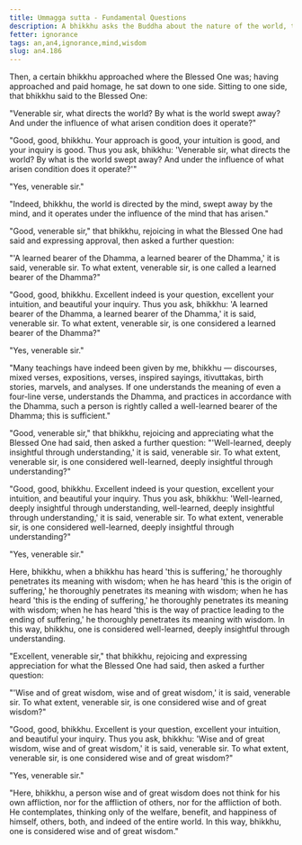 ```yaml
---
title: Ummagga sutta - Fundamental Questions
description: A bhikkhu asks the Buddha about the nature of the world, the mind, and wisdom.
fetter: ignorance
tags: an,an4,ignorance,mind,wisdom
slug: an4.186
---
```


Then, a certain bhikkhu approached where the Blessed One was; having approached and paid homage, he sat down to one side. Sitting to one side, that bhikkhu said to the Blessed One:

"Venerable sir, what directs the world? By what is the world swept away? And under the influence of what arisen condition does it operate?"

"Good, good, bhikkhu. Your approach is good, your intuition is good, and your inquiry is good. Thus you ask, bhikkhu: 'Venerable sir, what directs the world? By what is the world swept away? And under the influence of what arisen condition does it operate?'"

"Yes, venerable sir."

"Indeed, bhikkhu, the world is directed by the mind, swept away by the mind, and it operates under the influence of the mind that has arisen."

"Good, venerable sir," that bhikkhu, rejoicing in what the Blessed One had said and expressing approval, then asked a further question:

"'A learned bearer of the Dhamma, a learned bearer of the Dhamma,' it is said, venerable sir. To what extent, venerable sir, is one called a learned bearer of the Dhamma?"

"Good, good, bhikkhu. Excellent indeed is your question, excellent your intuition, and beautiful your inquiry. Thus you ask, bhikkhu: 'A learned bearer of the Dhamma, a learned bearer of the Dhamma,' it is said, venerable sir. To what extent, venerable sir, is one considered a learned bearer of the Dhamma?"

"Yes, venerable sir."

"Many teachings have indeed been given by me, bhikkhu — discourses, mixed verses, expositions, verses, inspired sayings, itivuttakas, birth stories, marvels, and analyses. If one understands the meaning of even a four-line verse, understands the Dhamma, and practices in accordance with the Dhamma, such a person is rightly called a well-learned bearer of the Dhamma; this is sufficient."

"Good, venerable sir," that bhikkhu, rejoicing and appreciating what the Blessed One had said, then asked a further question: "'Well-learned, deeply insightful through understanding,' it is said, venerable sir. To what extent, venerable sir, is one considered well-learned, deeply insightful through understanding?"

"Good, good, bhikkhu. Excellent indeed is your question, excellent your intuition, and beautiful your inquiry. Thus you ask, bhikkhu: 'Well-learned, deeply insightful through understanding, well-learned, deeply insightful through understanding,' it is said, venerable sir. To what extent, venerable sir, is one considered well-learned, deeply insightful through understanding?"

"Yes, venerable sir."

Here, bhikkhu, when a bhikkhu has heard 'this is suffering,' he thoroughly penetrates its meaning with wisdom; when he has heard 'this is the origin of suffering,' he thoroughly penetrates its meaning with wisdom; when he has heard 'this is the ending of suffering,' he thoroughly penetrates its meaning with wisdom; when he has heard 'this is the way of practice leading to the ending of suffering,' he thoroughly penetrates its meaning with wisdom. In this way, bhikkhu, one is considered well-learned, deeply insightful through understanding.

"Excellent, venerable sir," that bhikkhu, rejoicing and expressing appreciation for what the Blessed One had said, then asked a further question:

"'Wise and of great wisdom, wise and of great wisdom,' it is said, venerable sir. To what extent, venerable sir, is one considered wise and of great wisdom?"

"Good, good, bhikkhu. Excellent is your question, excellent your intuition, and beautiful your inquiry. Thus you ask, bhikkhu: 'Wise and of great wisdom, wise and of great wisdom,' it is said, venerable sir. To what extent, venerable sir, is one considered wise and of great wisdom?"

"Yes, venerable sir."

"Here, bhikkhu, a person wise and of great wisdom does not think for his own affliction, nor for the affliction of others, nor for the affliction of both. He contemplates, thinking only of the welfare, benefit, and happiness of himself, others, both, and indeed of the entire world. In this way, bhikkhu, one is considered wise and of great wisdom."